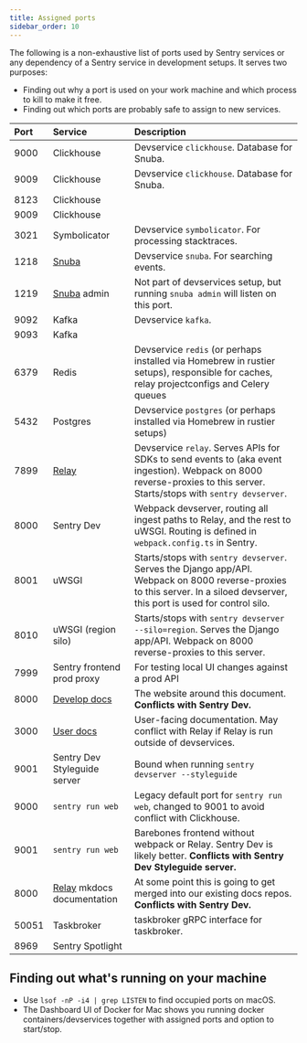 ```yaml
---
title: Assigned ports
sidebar_order: 10
---
```


The following is a non-exhaustive list of ports used by Sentry services or any dependency of a Sentry service in development setups. It serves two purposes:

* Finding out why a port is used on your work machine and which process to kill to make it free.
* Finding out which ports are probably safe to assign to new services.

| Port  | Service                                    | Description
|:------|:-------------------------------------------|:-----------
| 9000  | Clickhouse                                 | <Link to="/development/devservices/">Devservice</Link> `clickhouse`. Database for Snuba.
| 9009  | Clickhouse                                 | <Link to="/development/devservices/">Devservice</Link> `clickhouse`. Database for Snuba.
| 8123  | Clickhouse                                 |
| 9009  | Clickhouse                                 |
| 3021  | Symbolicator                               | <Link to="/development/devservices/">Devservice</Link> `symbolicator`. For processing stacktraces.
| 1218  | [Snuba][]                                  | <Link to="/development/devservices/">Devservice</Link> `snuba`. For searching events.
| 1219  | [Snuba][] admin                            | Not part of devservices setup, but running `snuba admin` will listen on this port.
| 9092  | Kafka                                      | <Link to="/development/devservices/">Devservice</Link> `kafka`.
| 9093  | Kafka                                      |
| 6379  | Redis                                      | <Link to="/development/devservices/">Devservice</Link> `redis` (or perhaps installed via Homebrew in rustier setups), responsible for caches, relay projectconfigs and Celery queues
| 5432  | Postgres                                   | <Link to="/development/devservices/">Devservice</Link> `postgres` (or perhaps installed via Homebrew in rustier setups)
| 7899  | [Relay][]                                  | <Link to="/development/devservices/">Devservice</Link> `relay`. Serves APIs for SDKs to send events to (aka event ingestion). Webpack on 8000 reverse-proxies to this server. Starts/stops with `sentry devserver`.
| 8000  | <Link to="/development/environment/">Sentry Dev</Link> | Webpack devserver, routing all ingest paths to Relay, and the rest to uWSGI. Routing is defined in `webpack.config.ts` in Sentry.
| 8001  | uWSGI                                      | Starts/stops with `sentry devserver`. Serves the Django app/API. Webpack on 8000 reverse-proxies to this server. In a siloed devserver, this port is used for control silo.
| 8010  | uWSGI (region silo)                        | Starts/stops with `sentry devserver --silo=region`. Serves the Django app/API. Webpack on 8000 reverse-proxies to this server.
| 7999  | Sentry frontend prod proxy                 | For testing local UI changes against a prod API
| 8000  | [Develop docs][]                           | The website around this document. **Conflicts with Sentry Dev.**
| 3000  | [User docs][]                              | User-facing documentation. May conflict with Relay if Relay is run outside of devservices.
| 9001  | Sentry Dev Styleguide server               | Bound when running `sentry devserver --styleguide`
| 9000  | `sentry run web`                           | Legacy default port for `sentry run web`, changed to 9001 to avoid conflict with Clickhouse.
| 9001  | `sentry run web`                           | Barebones frontend without webpack or Relay. <Link to="/development/environment/">Sentry Dev</Link> is likely better. **Conflicts with Sentry Dev Styleguide server.**
| 8000  | [Relay][] mkdocs documentation             | At some point this is going to get merged into our existing docs repos. **Conflicts with Sentry Dev.**
| 50051 | Taskbroker                                 | <Link to="/backend/application-domains/tasks/">taskbroker</Link> gRPC interface for taskbroker.
| 8969  | Sentry Spotlight                           |

## Finding out what's running on your machine

* Use `lsof -nP -i4 | grep LISTEN` to find occupied ports on macOS.
* The Dashboard UI of Docker for Mac shows you running docker containers/devservices together with assigned ports and option to start/stop.

[Relay]: https://getsentry.github.io/relay/
[Snuba]: https://github.com/getsentry/snuba
[Develop docs]: https://github.com/getsentry/develop/
[User docs]: https://github.com/getsentry/sentry-docs/

